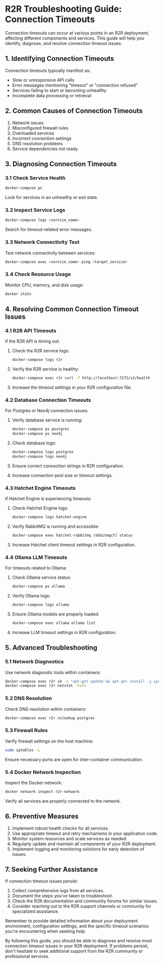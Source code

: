 # R2R Troubleshooting Guide: Connection Timeouts

Connection timeouts can occur at various points in an R2R deployment, affecting different components and services. This guide will help you identify, diagnose, and resolve connection timeout issues.

## 1. Identifying Connection Timeouts

Connection timeouts typically manifest as:
- Slow or unresponsive API calls
- Error messages mentioning "timeout" or "connection refused"
- Services failing to start or becoming unhealthy
- Incomplete data processing or retrieval

## 2. Common Causes of Connection Timeouts

1. Network issues
2. Misconfigured firewall rules
3. Overloaded services
4. Incorrect connection settings
5. DNS resolution problems
6. Service dependencies not ready

## 3. Diagnosing Connection Timeouts

### 3.1 Check Service Health

```bash
docker-compose ps
```

Look for services in an unhealthy or exit state.

### 3.2 Inspect Service Logs

```bash
docker-compose logs <service_name>
```

Search for timeout-related error messages.

### 3.3 Network Connectivity Test

Test network connectivity between services:

```bash
docker-compose exec <service_name> ping <target_service>
```

### 3.4 Check Resource Usage

Monitor CPU, memory, and disk usage:

```bash
docker stats
```

## 4. Resolving Common Connection Timeout Issues

### 4.1 R2R API Timeouts

If the R2R API is timing out:

1. Check the R2R service logs:
   ```bash
   docker-compose logs r2r
   ```

2. Verify the R2R service is healthy:
   ```bash
   docker-compose exec r2r curl -f http://localhost:7272/v2/health
   ```

3. Increase the timeout settings in your R2R configuration file.

### 4.2 Database Connection Timeouts

For Postgres or Neo4j connection issues:

1. Verify database service is running:
   ```bash
   docker-compose ps postgres
   docker-compose ps neo4j
   ```

2. Check database logs:
   ```bash
   docker-compose logs postgres
   docker-compose logs neo4j
   ```

3. Ensure correct connection strings in R2R configuration.

4. Increase connection pool size or timeout settings.

### 4.3 Hatchet Engine Timeouts

If Hatchet Engine is experiencing timeouts:

1. Check Hatchet Engine logs:
   ```bash
   docker-compose logs hatchet-engine
   ```

2. Verify RabbitMQ is running and accessible:
   ```bash
   docker-compose exec hatchet-rabbitmq rabbitmqctl status
   ```

3. Increase Hatchet client timeout settings in R2R configuration.

### 4.4 Ollama LLM Timeouts

For timeouts related to Ollama:

1. Check Ollama service status:
   ```bash
   docker-compose ps ollama
   ```

2. Verify Ollama logs:
   ```bash
   docker-compose logs ollama
   ```

3. Ensure Ollama models are properly loaded:
   ```bash
   docker-compose exec ollama ollama list
   ```

4. Increase LLM timeout settings in R2R configuration.

## 5. Advanced Troubleshooting

### 5.1 Network Diagnostics

Use network diagnostic tools within containers:

```bash
docker-compose exec r2r sh -c "apt-get update && apt-get install -y iputils-ping net-tools"
docker-compose exec r2r netstat -tuln
```

### 5.2 DNS Resolution

Check DNS resolution within containers:

```bash
docker-compose exec r2r nslookup postgres
```

### 5.3 Firewall Rules

Verify firewall settings on the host machine:

```bash
sudo iptables -L
```

Ensure necessary ports are open for inter-container communication.

### 5.4 Docker Network Inspection

Inspect the Docker network:

```bash
docker network inspect r2r-network
```

Verify all services are properly connected to the network.

## 6. Preventive Measures

1. Implement robust health checks for all services.
2. Use appropriate timeout and retry mechanisms in your application code.
3. Monitor system resources and scale services as needed.
4. Regularly update and maintain all components of your R2R deployment.
5. Implement logging and monitoring solutions for early detection of issues.

## 7. Seeking Further Assistance

If connection timeout issues persist:

1. Collect comprehensive logs from all services.
2. Document the steps you've taken to troubleshoot.
3. Check the R2R documentation and community forums for similar issues.
4. Consider reaching out to the R2R support channels or community for specialized assistance.

Remember to provide detailed information about your deployment environment, configuration settings, and the specific timeout scenarios you're encountering when seeking help.

By following this guide, you should be able to diagnose and resolve most connection timeout issues in your R2R deployment. If problems persist, don't hesitate to seek additional support from the R2R community or professional services.
